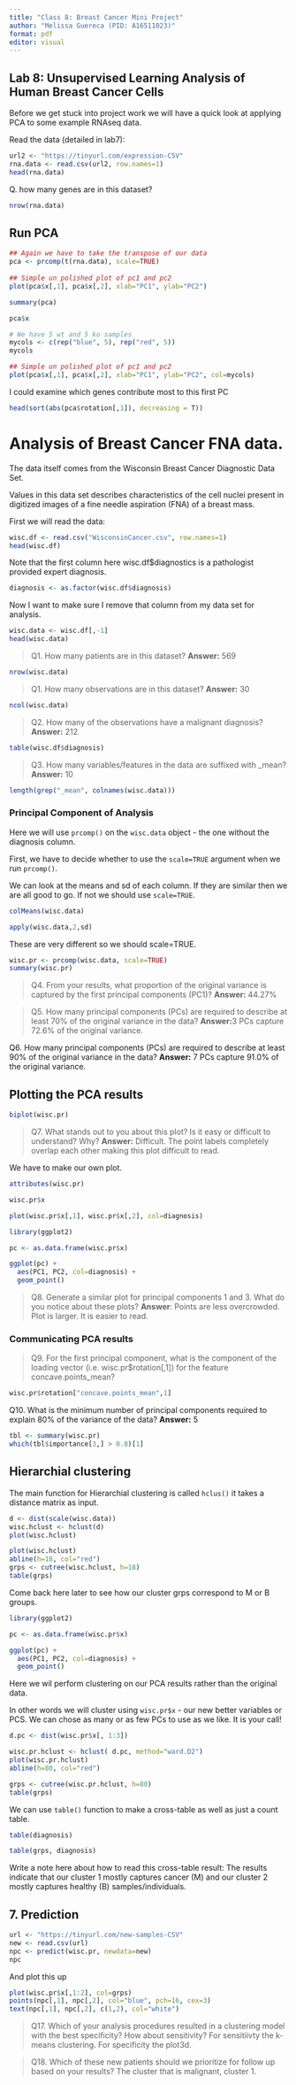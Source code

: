 ```yaml
---
title: "Class 8: Breast Cancer Mini Project"
author: "Melissa Guereca (PID: A16511023)"
format: pdf
editor: visual
---
```


## Lab 8: Unsupervised Learning Analysis of Human Breast Cancer Cells

Before we get stuck into project work we will have a quick look at applying PCA to some example RNAseq data.

Read the data (detailed in lab7):

```r
url2 <- "https://tinyurl.com/expression-CSV"
rna.data <- read.csv(url2, row.names=1)
head(rna.data)
```

Q. how many genes are in this dataset?

```r
nrow(rna.data)
```

## Run PCA

```r
## Again we have to take the transpose of our data 
pca <- prcomp(t(rna.data), scale=TRUE)
 
## Simple un polished plot of pc1 and pc2
plot(pca$x[,1], pca$x[,2], xlab="PC1", ylab="PC2")
```

```r
summary(pca)
```

```r
pca$x
```

```r
# We have 5 wt and 5 ko samples
mycols <- c(rep("blue", 5), rep("red", 5))
mycols

## Simple un polished plot of pc1 and pc2
plot(pca$x[,1], pca$x[,2], xlab="PC1", ylab="PC2", col=mycols)
```

I could examine which genes contribute most to this first PC

```r
head(sort(abs(pca$rotation[,1]), decreasing = T))
```

# Analysis of Breast Cancer FNA data.

The data itself comes from the Wisconsin Breast Cancer Diagnostic Data Set.

Values in this data set describes characteristics of the cell nuclei present in digitized images of a fine needle aspiration (FNA) of a breast mass.

First we will read the data:

```r
wisc.df <- read.csv("WisconsinCancer.csv", row.names=1)
head(wisc.df)
```

Note that the first column here wisc.df\$diagnostics is a pathologist provided expert diagnosis.

```r
diagnosis <- as.factor(wisc.df$diagnosis)
```

Now I want to make sure I remove that column from my data set for analysis.

```r
wisc.data <- wisc.df[,-1]
head(wisc.data)
```

> Q1. How many patients are in this dataset? **Answer:** 569

```r
nrow(wisc.data)
```

> Q1. How many observations are in this dataset? **Answer:** 30

```r
ncol(wisc.data)
```

> Q2. How many of the observations have a malignant diagnosis? **Answer:** 212

```r
table(wisc.df$diagnosis)
```

> Q3. How many variables/features in the data are suffixed with \_mean? **Answer:** 10

```r
length(grep("_mean", colnames(wisc.data)))

```

### Principal Component of Analysis

Here we will use `prcomp()` on the `wisc.data` object - the one without the diagnosis column.

First, we have to decide whether to use the `scale=TRUE` argument when we run `prcomp()`.

We can look at the means and sd of each column. If they are similar then we are all good to go. If not we should use `scale=TRUE`.

```r
colMeans(wisc.data)
```

```r
apply(wisc.data,2,sd)
```

These are very different so we should scale=TRUE.

```r
wisc.pr <- prcomp(wisc.data, scale=TRUE)
summary(wisc.pr)
```

> Q4. From your results, what proportion of the original variance is captured by the first principal components (PC1)? **Answer:** 44.27%

> Q5. How many principal components (PCs) are required to describe at least 70% of the original variance in the data? **Answer:**3 PCs capture 72.6% of the original variance.

Q6. How many principal components (PCs) are required to describe at least 90% of the original variance in the data?
**Answer:** 7 PCs capture 91.0% of the original variance.

## Plotting the PCA results

```r
biplot(wisc.pr)
```

> Q7. What stands out to you about this plot? Is it easy or difficult to understand? Why? **Answer:** Difficult. The point labels completely overlap each other making this plot difficult to read.


We have to make our own plot.

```r
attributes(wisc.pr)
```

```r
wisc.pr$x
```

```r
plot(wisc.pr$x[,1], wisc.pr$x[,2], col=diagnosis)
```

```r
library(ggplot2)

pc <- as.data.frame(wisc.pr$x)

ggplot(pc) + 
  aes(PC1, PC2, col=diagnosis) + 
  geom_point()
```
> Q8. Generate a similar plot for principal components 1 and 3. What do you notice about these plots? **Answer**: Points are less overcrowded. Plot is larger. It is easier to read.

### Communicating PCA results

> Q9. For the first principal component, what is the component of the loading vector (i.e. wisc.pr\$rotation\[,1\]) for the feature concave.points_mean?

```r
wisc.pr$rotation["concave.points_mean",1]
```

Q10. What is the minimum number of principal components required to explain 80% of the variance of the data? **Answer:** 5

```r
tbl <- summary(wisc.pr)
which(tbl$importance[3,] > 0.8)[1]
```

## Hierarchial clustering

The main function for Hierarchial clustering is called `hclus()` it takes a distance matrix as input.

```r
d <- dist(scale(wisc.data))
wisc.hclust <- hclust(d)
plot(wisc.hclust)
```

```r
plot(wisc.hclust)
abline(h=18, col="red")
grps <- cutree(wisc.hclust, h=18)
table(grps)
```

Come back here later to see how our cluster grps correspond to M or B groups.

```r
library(ggplot2)

pc <- as.data.frame(wisc.pr$x)

ggplot(pc) + 
  aes(PC1, PC2, col=diagnosis) + 
  geom_point()
```

Here we wil perform clustering on our PCA results rather than the original data.

In other words we will cluster using `wisc.pr$x` - our new better variables or PCS. We can chose as many or as few PCs to use as we like. It is your call!

```r
d.pc <- dist(wisc.pr$x[, 1:3])

wisc.pr.hclust <- hclust( d.pc, method="ward.D2")
plot(wisc.pr.hclust)
abline(h=80, col="red")
```

```r
grps <- cutree(wisc.pr.hclust, h=80)
table(grps)
```

We can use `table()` function to make a cross-table as well as just a count table.

```r
table(diagnosis)
```

```r
table(grps, diagnosis)
```

Write a note here about how to read this cross-table result: The results indicate that our cluster 1 mostly captures cancer (M) and our cluster 2 mostly captures healthy (B) samples/individuals.

## 7. Prediction

```r
url <- "https://tinyurl.com/new-samples-CSV"
new <- read.csv(url)
npc <- predict(wisc.pr, newdata=new)
npc
```

And plot this up

```r
plot(wisc.pr$x[,1:2], col=grps)
points(npc[,1], npc[,2], col="blue", pch=16, cex=3)
text(npc[,1], npc[,2], c(1,2), col="white")
```

> Q17. Which of your analysis procedures resulted in a clustering model with the best specificity? How about sensitivity? For sensitiivty the k-means clustering. For specificity the plot3d.

> Q18. Which of these new patients should we prioritize for follow up based on your results? The cluster that is malignant, cluster 1.
